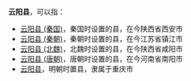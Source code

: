 '''云阳县'''，可以指：
*[[云阳县_(秦国)|云阳县 (秦国)]]，秦国时设置的县，在今陕西省西安市
*[[云阳县_(秦朝)|云阳县 (秦朝)]]，秦朝时设置的县，在今江苏省镇江市
*[[云阳县_(北魏)|云阳县 (北魏)]]，北魏时设置的县，在今陕西省咸阳市
*[[云阳县_(唐朝)|云阳县 (唐朝)]]，唐朝时设置的县，在今河南省南阳市
*[[云阳县|云阳县]]，明朝时置县，隶属于重庆市

{{Disambig|Y|Cat=三字中国县名消歧义}}